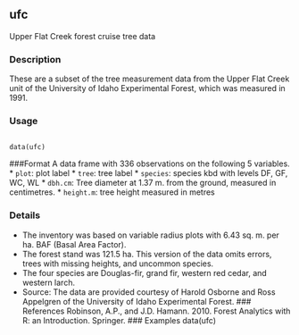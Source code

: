## ufc 
Upper Flat Creek forest cruise tree data

### Description
These are a subset of the tree measurement data from the Upper Flat Creek unit of the University of
Idaho Experimental Forest, which was measured in 1991.

### Usage
<pre><code>
data(ufc)
</code></pre>
###Format
A data frame with 336 observations on the following 5 variables.
* ``plot``: plot label
* ``tree``: tree label
* ``species``: species kbd with levels DF, GF, WC, WL
* ``dbh.cm``: Tree diameter at 1.37 m. from the ground, measured in centimetres.
* ``height.m``: tree height measured in metres

### Details
* The inventory was based on variable radius plots with 6.43 sq. m. per ha. BAF (Basal Area Factor).
* The forest stand was 121.5 ha. This version of the data omits errors, trees with missing heights,
and uncommon species. 
* The four species are Douglas-fir, grand fir, western red cedar, and western
larch.
* Source: The data are provided courtesy of Harold Osborne and Ross Appelgren of the University of Idaho
Experimental Forest.
### References
Robinson, A.P., and J.D. Hamann. 2010. Forest Analytics with R: an Introduction. Springer.
### Examples
data(ufc)
